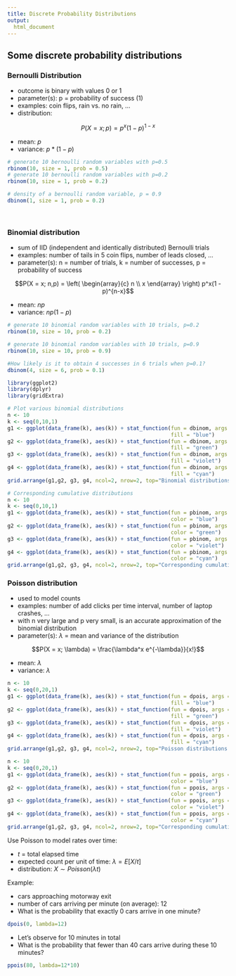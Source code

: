 ```yaml
---  
title: Discrete Probability Distributions
output: 
  html_document
---
```

  
  
## Some discrete probability distributions


### Bernoulli Distribution

* outcome is binary with values 0 or 1
* parameter(s): p = probability of success (1)
* examples: coin flips, rain vs. no rain, ...
* distribution:

$$P(X = x; p) =  p^x (1 - p)^{1 - x}$$

* mean: $p$
* variance: $p * (1-p)$


```r
# generate 10 bernoulli random variables with p=0.5
rbinom(10, size = 1, prob = 0.5)
# generate 10 bernoulli random variables with p=0.2
rbinom(10, size = 1, prob = 0.2)
```

```r
# density of a bernoulli random variable, p = 0.9
dbinom(1, size = 1, prob = 0.2)
```

&nbsp;

### Binomial distribution

* sum of IID (independent and identically distributed) Bernoulli trials
* examples: number of tails in 5 coin flips, number of leads closed, ...
* parameter(s): n = number of trials, k = number of successes, p = probability of success

$$P(X = x; n,p) = 
\left(
\begin{array}{c}
  n \\ x
\end{array}
\right)
p^x(1 - p)^{n-x}$$

* mean: $np$
* variance: $np(1-p)$

```r
# generate 10 binomial random variables with 10 trials, p=0.2
rbinom(10, size = 10, prob = 0.2)
```

```r
# generate 10 binomial random variables with 10 trials, p=0.9
rbinom(10, size = 10, prob = 0.9)
```

```r
#How likely is it to obtain 4 successes in 6 trials when p=0.1?
dbinom(4, size = 6, prob = 0.1)
```


```r
library(ggplot2)
library(dplyr)
library(gridExtra)

# Plot various binomial distributions
n <- 10
k <- seq(0,10,1)
g1 <- ggplot(data_frame(k), aes(k)) + stat_function(fun = dbinom, args = list(size = 10, p = 0.2), geom = "bar",
                                                    fill = "blue")
g2 <- ggplot(data_frame(k), aes(k)) + stat_function(fun = dbinom, args = list(size = 10, p = 0.4), geom = "bar",
                                                    fill = "green")
g3 <- ggplot(data_frame(k), aes(k)) + stat_function(fun = dbinom, args = list(size = 10, p = 0.5), geom = "bar",
                                                    fill = "violet")
g4 <- ggplot(data_frame(k), aes(k)) + stat_function(fun = dbinom, args = list(size = 10, p = 0.9), geom = "bar",
                                                    fill = "cyan")
grid.arrange(g1,g2, g3, g4, ncol=2, nrow=2, top="Binomial distributions for different p")
```


```r
# Corresponding cumulative distributions
n <- 10
k <- seq(0,10,1)
g1 <- ggplot(data_frame(k), aes(k)) + stat_function(fun = pbinom, args = list(size = 10, p = 0.2), geom = "quantile",
                                                    color = "blue")
g2 <- ggplot(data_frame(k), aes(k)) + stat_function(fun = pbinom, args = list(size = 10, p = 0.4), geom = "quantile",
                                                    color = "green")
g3 <- ggplot(data_frame(k), aes(k)) + stat_function(fun = pbinom, args = list(size = 10, p = 0.5), geom = "quantile",
                                                    color = "violet")
g4 <- ggplot(data_frame(k), aes(k)) + stat_function(fun = pbinom, args = list(size = 10, p = 0.9), geom = "quantile",
                                                    color = "cyan")
grid.arrange(g1,g2, g3, g4, ncol=2, nrow=2, top="Corresponding cumulative distributions")
```

### Poisson distribution

* used to model counts
* examples: number of add clicks per time interval, number of laptop crashes, ...
* with n very large and p very small, is an accurate approximation of the binomial distribution
* parameter(s): $\lambda$ = mean and variance of the distribution 

$$P(X = x; \lambda) = \frac{\lambda^x e^{-\lambda}}{x!}$$

* mean: $\lambda$
* variance: $\lambda$


```r
n <- 10
k <- seq(0,20,1)
g1 <- ggplot(data_frame(k), aes(k)) + stat_function(fun = dpois, args = list(lambda = 1), geom = "bar",
                                                    fill = "blue")
g2 <- ggplot(data_frame(k), aes(k)) + stat_function(fun = dpois, args = list(lambda = 2), geom = "bar",
                                                    fill = "green")
g3 <- ggplot(data_frame(k), aes(k)) + stat_function(fun = dpois, args = list(lambda = 4), geom = "bar",
                                                    fill = "violet")
g4 <- ggplot(data_frame(k), aes(k)) + stat_function(fun = dpois, args = list(lambda = 10), geom = "bar",
                                                    fill = "cyan")
grid.arrange(g1,g2, g3, g4, ncol=2, nrow=2, top="Poisson distributions for different lambda")
```

```r
n <- 10
k <- seq(0,20,1)
g1 <- ggplot(data_frame(k), aes(k)) + stat_function(fun = ppois, args = list(lambda = 1), geom = "quantile",
                                                    color = "blue")
g2 <- ggplot(data_frame(k), aes(k)) + stat_function(fun = ppois, args = list(lambda = 2), geom = "quantile",
                                                    color = "green")
g3 <- ggplot(data_frame(k), aes(k)) + stat_function(fun = ppois, args = list(lambda = 4), geom = "quantile",
                                                    color = "violet")
g4 <- ggplot(data_frame(k), aes(k)) + stat_function(fun = ppois, args = list(lambda = 10), geom = "quantile",
                                                    color = "cyan")
grid.arrange(g1,g2, g3, g4, ncol=2, nrow=2, top="Corresponding cumulative distributions")
```


Use Poisson to model rates over time:

* $t$ = total elapsed time
* expected count per unit of time: $\lambda = E[X / t]$ 
* distribution: $X \sim Poisson(\lambda t)$

Example:

* cars approaching motorway exit <fill in your favorite bottleneck location here>
* number of cars arriving per minute (on average): 12
* What is the probability that exactly 0 cars arrive in one minute? 

```r
dpois(0, lambda=12)
```

* Let's observe for 10 minutes in total
* What is the probability that fewer than 40 cars arrive during these 10 minutes? 

```r
ppois(80, lambda=12*10)
```

